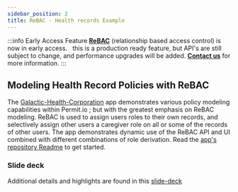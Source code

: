 ```yaml
---
sidebar_position: 2
title: ReBAC - Health records Example
---
```


:::info Early Access Feature
**[ReBAC](https://en.wikipedia.org/wiki/Relationship-based_access_control)** (relationship based access control) is now in early access. &nbsp; this is a production ready feature, but API's are still subject to change, and performance upgrades will be added. **[Contact us](https://bit.ly/permit-slack)** for more information.
:::

## Modeling Health Record Policies with ReBAC

The [Galactic-Health-Corporation](https://github.com/permitio/Galactic-Health-Corporation) app demonstrates various policy modeling capabilities within Permit.io ; but with the greatest emphasis on ReBAC modeling.
ReBAC is used to assign users roles to their own records, and selectively assign other users a caregiver role on all or some of the records of other users.
The app demonstrates dynamic use of the ReBAC API and UI combined with different combinations of role derivation.
Read the [app's repository Readme](https://github.com/permitio/Galactic-Health-Corporation) to get started.

### Slide deck

Additional details and highlights are found in this [slide-deck](https://docs.google.com/presentation/d/1eFgxnGw5m8aB71LOUcgv3h6E6IJ-YWRZBqdqfdkagTs/edit?usp=sharing)
